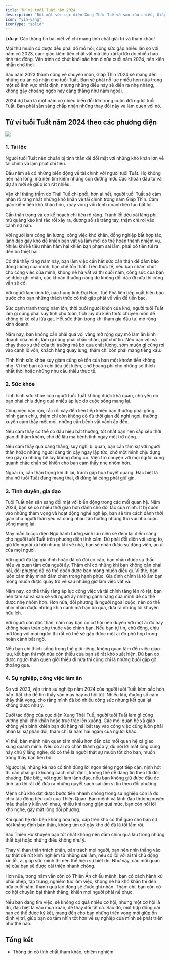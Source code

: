 ```yaml
---
title: Tử vi tuổi Tuất năm 2024
description: 'Đối mặt với cục diện Xung Thái Tuế và sao xấu chiếu, Giáp Thìn 2024 có thể là năm khó khăn, nhiều biến động và áp lực đối với người tuổi Tuất.'
icon: "yin-yang"
iconType: "solid"
---
```


<Warning> **Lưu ý:** Các thông tin bài viết về chỉ mang tính chất giải trí và tham khảo! </Warning>

Mọi thứ muốn có được đều phải đổ mồ hôi, công sức gấp nhiều lần so với năm cũ 2023, cảm giác kiếm tiền chật vật mà tiêu xài lại lớn do nhiều hao tinh tác động. Vận trình có chút khởi sắc hơn ở nửa cuối năm 2024, nên kiên nhẫn chờ thời.

Sau năm 2023 thành công về chuyên môn, Giáp Thìn 2024 sẽ mang đến những dự án cá nhân cho tuổi Tuất. Bạn sẽ phải nỗ lực nhiều hơn nữa trong một số lĩnh vực nhất định, nhưng những điều này sẽ diễn ra nhẹ nhàng, không gây choáng ngợp hay căng thẳng như năm ngoái. 

2024 dự báo là một năm có nhiều biến đổi lớn trong cuộc đời người tuổi Tuất. Bạn phải sẵn sàng chấp nhận những thay đổi này và làm quen với nó.

## Tử vi tuổi Tuất năm 2024 theo các phương diện

<Frame caption="Đối mặt với cục diện Xung Thái Tuế và sao xấu chiếu, Giáp Thìn 2024 có thể là năm khó khăn, nhiều biến động và áp lực đối với người tuổi Tuất.">
    <img src="https://raw.githubusercontent.com/hautph/docs/main/images/tu-vi-tuoi-tuat-nam-2024.png" />
</Frame>

### 1. Tài lộc

Người tuổi Tuất nên chuẩn bị tinh thần để đối mặt với những khó khăn lớn về tài chính và lạm phát chi tiêu.

Đầu năm sẽ có những biến động về tài chính với người tuổi Tuất. Họ không nên nản lòng, mà nên tìm kiếm những con đường mới. Các khoản đầu tư và dự án mới sẽ giúp ích rất nhiều. 

Vận khí thăng trầm do Thái Tuế chi phối, hơn ai hết, người tuổi Tuất sẽ cảm nhận rõ ràng nhất những khó khăn về tài chính trong năm Giáp Thìn. Cảm giác kiếm tiền khó khăn hơn, xoay vòng vốn kinh doanh liên tục bất lợi. 

Cần thận trọng và có kế hoạch chi tiêu rõ ràng. Tránh lối tiêu xài lãng phí, mù quáng kẻo khi rắc rối xảy ra, đương số sẽ trắng tay, thậm chí rơi vào cảnh nợ nần.

Với người làm công ăn lương, công việc khó khăn, đồng nghiệp bất hợp tác, lãnh đạo gây khó dễ khiến bạn vất vả lắm mới có thể hoàn thành nhiệm vụ. Nhiều khi kẻ tiểu nhân hãm hại khiến bạn phạm sai lầm, phải bỏ tiền túi ra đền bù thiệt hại. 

Có thể thấy rằng năm này, bạn làm việc cần hết sức cẩn thận để đảm bảo đồng lương của mình, hạn chế tổn thất. Trên thực tế, nếu bạn chăm chút cho công việc của mình, không nề hà vất vả thì cuối năm, công sức của bạn sẽ được ghi nhận, các khoản thưởng nóng dù không dồi dào đi nữa thì cũng vẫn sẽ có. 

Với người làm kinh tế, các hung tinh Đại Hao, Tuế Phá liên tiếp xuất hiện báo trước cho bạn những thách thức có thể gặp phải về vấn đề tiền bạc.

Sức cạnh tranh trong năm lớn, thời buổi người khôn của khó, người tuổi Tuất làm gì cũng phải suy tính chu toàn, tích lũy đủ kiến thức chuyên môn để không bị kẻ xấu lừa gạt. Hết sức thận trọng khi tham gia đầu tư, mở rộng kinh doanh.

Năm nay, bạn không cần phải quá vội vàng mở rộng quy mô làm ăn kinh doanh của mình, làm gì cũng phải chắc chắn, giữ chữ tín. Nếu bạn vội vã chạy theo xu thế của thị trường mà bỏ qua chất lượng, sớm muộn gì cũng rơi vào cảnh lỗ vốn, khách hàng quay lưng, thậm chí còn phải mang tiếng xấu.

Tình hình sức khỏe suy giảm cũng sẽ tốn của bạn một khoản tiền không nhỏ. Vì thế bạn cần chi tiêu tiết kiệm, chớ hoang phí cho những sở thích nhất thời hoặc những nhu cầu thiếu thực tế.

### 2. Sức khỏe

Tình hình sức khỏe của người tuổi Tuất không được khả quan, chủ yếu do bạn phải chịu đựng quá nhiều áp lực do cuộc sống mang lại. 

Công việc bận rộn, rắc rối xảy đến liên tiếp khiến bạn thường phải gồng mình gánh chịu, thậm chí còn không có đủ thời gian để nghỉ ngơi, thường xuyên cảm thấy mệt mỏi, những căn bệnh vặt vãnh ập đến.

Nếu cảm thấy cơ thể có dấu hiệu bất thường, tốt nhất bạn nên sắp xếp thời gian đi thăm khám, chớ để lâu mà bệnh tình ngày một trở nặng. 

Nếu cảm thấy quá căng thẳng, suy nghĩ bi quan, bạn cần tâm sự với người thân hoặc những người đáng tin cậy ngay lập tức, chớ một mình chịu đựng kẻo gây ra những hệ lụy không đáng có. Việc trò chuyện với mọi người xung quanh chắc chắn sẽ khiến cho bạn cảm thấy nhẹ nhõm hơn.

Ngoài ra, cần thận trọng khi đi lại, tránh gặp họa huyết quang. Đặc biệt là phụ nữ tuổi Tuất đang mang thai, đi đứng lại càng phải giữ gìn.

### 3. Tình duyên, gia đạo

Tuổi Tuất nên sẵn sàng đối mặt với biến động trong các mối quan hệ. Năm 2024, bạn sẽ có nhiều thời gian hơn dành cho đối tác của mình. Ít bị cuốn vào những tham vọng và hoạt động nghề nghiệp, bạn sẽ tìm cách dành thời gian cho người thân yêu và cùng nhau tận hưởng những thú vui nhỏ cuộc sống mang lại.

May mắn là cục diện Ngũ hành tương sinh lưu niên sẽ đem lại điểm sáng cho người tuổi Tuất trên phương diện tình cảm. Dù phải đối diện với sóng to, gió lớn ngoài xã hội nhưng khi về nhà, bạn sẽ nhận được sự động viên, an ủi của mọi người.

Với người đã lập gia đình hoặc đã có đôi có cặp, bạn nhận được sự thấu hiểu và quan tâm của người ấy. Thậm chí có những khi bạn không cần phải nói, đối phương đã có thể đoán được bạn mong muốn điều gì. Vì thế, bạn luôn cảm thấy mình đắm chìm trong hạnh phúc. Gia đình chính là tổ ấm bạn mong muốn được quay trở về sau những giờ làm việc vất vả.

Năm nay, có thể thấy rằng áp lực công việc và tài chính tăng lên rõ rệt, bạn nên tâm sự và san sẻ với người ấy những gánh nặng của mình để có thể được nhẹ nhõm hơn. Hơn nữa, đối phương là người ngoài cuộc, nên có thể nhìn nhận được những khía cạnh mà bạn bỏ qua, đưa ra những lời khuyên hữu ích.

Với người còn độc thân, năm nay bạn có cơ hội nên duyên với một ai đó hay không hoàn toàn phụ thuộc vào chính bạn. Nếu bạn tự tin, chủ động, chịu mở lòng với mọi người thì rất có thể sẽ gặp được một ai đó phù hợp trong hoàn cảnh bất ngờ. 

Nếu bạn chỉ thích sống trong thế giới riêng, không quan tâm đến việc giao lưu, kết bạn thì một nửa còn thiếu của bạn sẽ rất khó xuất hiện. Dù bạn có được người thân quen giới thiệu đi nữa thì cũng chỉ là những buổi gặp gỡ thoáng qua.

### 4. Sự nghiệp, công việc làm ăn

So với 2023, vận trình sự nghiệp năm 2024 của người tuổi Tuất kém sắc hơn hẳn. Rất khó để tìm thấy vận may hay cơ hội tốt. Nhiều khi, đương số cảm thấy thất vọng, cho rằng mình đã bỏ nhiều công sức nhưng kết quả lại không được như ý.

Dưới tác động của cục diện Xung Thái Tuế, người tuổi Tuất làm gì cũng vướng phải khó khăn hoặc trục trặc lên xuống. Các mối quan hệ xã giao không yên bình khiến bạn dù hăng hái bắt tay vào công việc cũng luôn phải nhận lại sự phản đối, thậm chí là hãm hại ngầm của người khác.

Vì thế, bản mệnh nên quan tâm nhiều hơn đến các mối quan hệ xã giao xung quanh mình. Nếu có ai đó chân thành góp ý, dù nói lời mất lòng cũng hãy chú ý lắng nghe, đó có thể là người thật sự muốn tốt cho bạn, muốn trông thấy bạn tiến bộ.

Ngược lại, những kẻ nào cố tình dùng lời ngon tiếng ngọt tiếp cận, nịnh hót thì cần phải giữ khoảng cách nhất định, không thể dễ dàng tin theo lời đối phương. Đặc biệt, với người làm lãnh đạo, nếu bạn không giữ được đầu óc tỉnh táo thì rất dễ đưa ra những quyết sách sai lầm vì tin theo đối phương.

Mệnh chủ khó đạt được bước tiến nhanh chóng trong sự nghiệp còn là do chịu tác động tiêu cực của Thiên Quan. Bản mệnh và lãnh đạo thường xuyên mâu thuẫn ý kiến với nhau, nhiều khi nóng giận quá mức, bạn còn nói lời khó nghe, gây mất lòng đối phương.

Khi quan hệ đôi bên không hòa hợp, cấp trên khó có thể giao cho bạn cơ hội khẳng định bản thân, không tìm cớ gây khó dễ đã là tốt lắm rồi.

Sao Thiên Hư khuyên bạn tốt nhất không nên đắm chìm quá lâu trong những thất bại hoặc những điều không như ý. 

Thay vì than thân trách phận, oán trách mọi người, bạn nên nhìn thẳng vào sự thật để rút kinh nghiệm từ những sai lầm, nếu có lỗi với ai thì chủ động xin lỗi, ai giúp sức mình thì nên thể hiện sự biết ơn. Như vậy, các mối quan hệ của bạn sẽ được cải thiện nhanh chóng. 

Hơn nữa, trong năm vẫn còn có Thiên Ấn chiếu mệnh, bạn có cách hành xử phải phép, tập trung, nghiêm túc làm việc, không nề hà khó khăn thì đến nửa cuối năm, thành quả lao động sẽ được ghi nhận. Thậm chí, bạn còn có cơ hội chuyển bại thành thắng, khiến mọi người phải nể phục.

Nếu bạn đang tìm việc, sẽ không có quá nhiều cơ hội, nhưng một cơ hội là đủ, đặc biệt là vào mùa xuân, để thay đổi tất cả. Sau đó, một hợp đồng dài hạn có thể được ký kết, mang đến cho bạn những triển vọng mới giúp ổn định vị trí, giúp bạn có tầm nhìn tốt hơn về sự nghiệp của mình sẽ phát triển như thế nào.

## Tổng kết

* Thông tin có tính chất tham khảo, chiêm nghiệm
